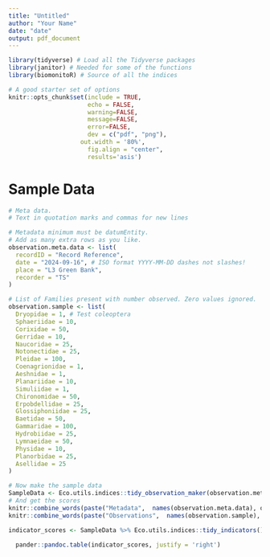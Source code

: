 ```yaml
---
title: "Untitled"
author: "Your Name"
date: "date"
output: pdf_document
---
```


```r

library(tidyverse) # Load all the Tidyverse packages 
library(janitor) # Needed for some of the functions
library(biomonitoR) # Source of all the indices

# A good starter set of options
knitr::opts_chunk$set(include = TRUE, 
                      echo = FALSE, 
                      warning=FALSE, 
                      message=FALSE, 
                      error=FALSE, 
                      dev = c("pdf", "png"),
                    out.width = '80%',
                      fig.align = "center",
                      results='asis')
```

# Sample Data

```r
# Meta data. 
# Text in quotation marks and commas for new lines

# Metadata minimum must be datumEntity.
# Add as many extra rows as you like.
observation.meta.data <- list(
  recordID = "Record Reference",
  date = "2024-09-16", # ISO format YYYY-MM-DD dashes not slashes!
  place = "L3 Green Bank",
  recorder = "TS"
)

# List of Families present with number observed. Zero values ignored.
observation.sample <- list(
  Dryopidae = 1, # Test coleoptera
  Sphaeriidae = 10,
  Corixidae = 50,
  Gerridae = 10,
  Naucoridae = 25,
  Notonectidae = 25,
  Pleidae = 100,
  Coenagrionidae = 1,
  Aeshnidae = 1,
  Planariidae = 10,
  Simuliidae = 1,
  Chironomidae = 50,
  Erpobdellidae = 25,
  Glossiphoniidae = 25,
  Baetidae = 50,
  Gammaridae = 100,
  Hydrobiidae = 25,
  Lymnaeidae = 50,
  Physidae = 10,
  Planorbidae = 25,
  Asellidae = 25
)

# Now make the sample data
SampleData <- Eco.utils.indices::tidy_observation_maker(observation.meta.data,  observation.sample)
# And get the scores
knitr::combine_words(paste("Metadata",  names(observation.meta.data), observation.meta.data, sep = ": ", collapse = ", "))
knitr::combine_words(paste("Observations",  names(observation.sample), observation.sample, sep = ": ", collapse = ", "))

```



```r
indicator_scores <- SampleData %>% Eco.utils.indices::tidy_indicators()

  pander::pandoc.table(indicator_scores, justify = 'right')


```

